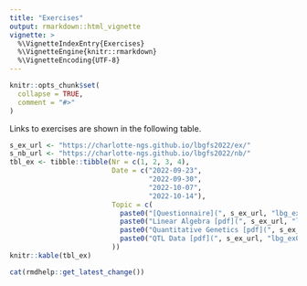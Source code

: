 ```yaml
---
title: "Exercises"
output: rmarkdown::html_vignette
vignette: >
  %\VignetteIndexEntry{Exercises}
  %\VignetteEngine{knitr::rmarkdown}
  %\VignetteEncoding{UTF-8}
---
```


```r
knitr::opts_chunk$set(
  collapse = TRUE,
  comment = "#>"
)
```

Links to exercises are shown in the following table.

```r
s_ex_url <- "https://charlotte-ngs.github.io/lbgfs2022/ex/"
s_nb_url <- "https://charlotte-ngs.github.io/lbgfs2022/nb/"
tbl_ex <- tibble::tibble(Nr = c(1, 2, 3, 4),
                         Date = c("2022-09-23",
                                  "2022-09-30",
                                  "2022-10-07",
                                  "2022-10-14"),
                         Topic = c(
                           paste0("[Questionnaire](", s_ex_url, "lbg_ex01.pdf)", collapse = ""),
                           paste0("Linear Algebra [pdf](", s_ex_url, "lbg_ex02.pdf) | [nb](", s_nb_url, "lbg_ex02_nb_src.nb.html)", collapse = ""),
                           paste0("Quantitative Genetics [pdf](", s_ex_url, "lbg_ex03.pdf) | [nb](", s_nb_url, "lbg_ex03_nb_src.nb.html)", collapse = ""),
                           paste0("QTL Data [pdf](", s_ex_url, "lbg_ex04.pdf) | [nb](", s_nb_url, "lbg_ex04_nb_src.nb.html)", collapse = "")
                         ))
knitr::kable(tbl_ex)
```


```r
cat(rmdhelp::get_latest_change())
```


